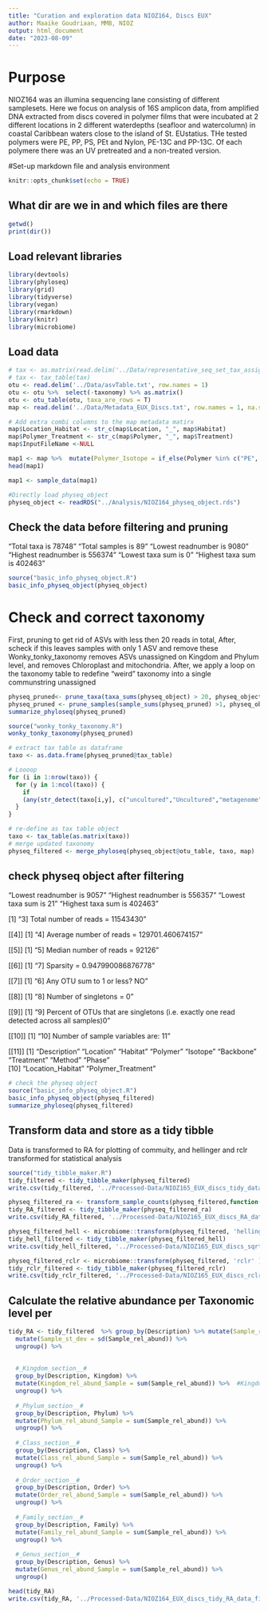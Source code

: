 ```yaml
---
title: "Curation and exploration data NIOZ164, Discs EUX"
author: Maaike Goudriaan, MMB, NIOZ
output: html_document
date: "2023-08-09"
---
```

# Purpose
NIOZ164 was an illumina sequencing lane consisting of different samplesets. 
Here we focus on analysis of 16S amplicon data, from amplified DNA extracted from discs covered in polymer films that were incubated at 2 different locations in 2 different waterdepths (seafloor and watercolumn) in coastal Caribbean waters close to the island of St. EUstatius. THe tested polymers were PE, PP, PS, PEt and Nylon, PE-13C and PP-13C. Of each polymere there was an UV pretreated and a non-treated version. 

#Set-up markdown file and analysis environment
```r
knitr::opts_chunk$set(echo = TRUE)
```

## What dir are we in and which files are there
```r
getwd()
print(dir()) 
``` 

## Load relevant libraries
```r
library(devtools)
library(phyloseq)
library(grid)
library(tidyverse)
library(vegan)
library(rmarkdown)
library(knitr)
library(microbiome)
```

## Load data
```r
# tax <- as.matrix(read.delim('../Data/representative_seq_set_tax_assignments.txt', row.names = 1, na.strings = c(" ")))
# tax <- tax_table(tax)
otu <- read.delim('../Data/asvTable.txt', row.names = 1)
otu <- otu %>%  select(-taxonomy) %>% as.matrix()
otu <- otu_table(otu, taxa_are_rows = T)
map <- read.delim('../Data/Metadata_EUX_Discs.txt', row.names = 1, na.strings = c(""))

# Add extra combi columns to the map metadata matirx
map$Location_Habitat <- str_c(map$Location, "_", map$Habitat)
map$Polymer_Treatment <- str_c(map$Polymer, "_", map$Treatment)
map$InputFileName <-NULL

map1 <- map %>%  mutate(Polymer_Isotope = if_else(Polymer %in% c("PE", "PP"), paste(Polymer, Isotope, sep = "-"), Polymer))
head(map1)

map1 <- sample_data(map1) 

#Directly load physeq_object
physeq_object <- readRDS("../Analysis/NIOZ164_physeq_object.rds")

```

## Check the data before filtering and pruning
"Total taxa is 78748"
"Total samples is 89"
"Lowest readnumber is 9080"
"Highest readnumber is 556374"
"Lowest taxa sum is 0"
"Highest taxa sum is 402463"

```r
source("basic_info_physeq_object.R")
basic_info_physeq_object(physeq_object)
```
# Check and correct taxonomy
First, pruning to get rid of ASVs with less then 20 reads in total, 
After, scheck if this leaves samples with only 1 ASV and remove these
Wonky_tonky_taxonomy removes ASVs unassigned on Kingdom and Phylum level, and removes Chloroplast and mitochondria.
After, we apply a loop on the taxonomy table to redefine "weird" taxonomy into a single communstring unassigned
```r
physeq_pruned<- prune_taxa(taxa_sums(physeq_object) > 20, physeq_object) 
physeq_pruned <- prune_samples(sample_sums(physeq_pruned) >1, physeq_object)
summarize_phyloseq(physeq_pruned)

source("wonky_tonky_taxonomy.R")
wonky_tonky_taxonomy(physeq_pruned)

# extract tax table as dataframe
taxo <- as.data.frame(physeq_pruned@tax_table)

# Loooop
for (i in 1:nrow(taxo)) {
  for (y in 1:ncol(taxo)) {
    if 
    (any(str_detect(taxo[i,y], c("uncultured","Uncultured","metagenome","Metagenome","unknown","Unknown","NA")))) {taxo[i,y] <- "unassigned" }
  }
} 

# re-define as tax table object
taxo <- tax_table(as.matrix(taxo))
# merge updated taxonomy
physeq_filtered <- merge_phyloseq(physeq_object@otu_table, taxo, map) 

```

## check physeq object after filtering
"Lowest readnumber is 9057"
"Highest readnumber is 556357"
"Lowest taxa sum is 21"
"Highest taxa sum is 402463"

[1] "3] Total number of reads = 11543430"

[[4]]
[1] "4] Average number of reads = 129701.460674157"

[[5]]
[1] "5] Median number of reads = 92126"

[[6]]
[1] "7] Sparsity = 0.947990086876778"

[[7]]
[1] "6] Any OTU sum to 1 or less? NO"

[[8]]
[1] "8] Number of singletons = 0"

[[9]]
[1] "9] Percent of OTUs that are singletons \n        (i.e. exactly one read detected across all samples)0"

[[10]]
[1] "10] Number of sample variables are: 11"

[[11]]
 [1] "Description"       "Location"          "Habitat"           "Polymer"           "Isotope"           "Backbone"          "Treatment"         "Method"            "Phase"            
[10] "Location_Habitat"  "Polymer_Treatment"

```r
# check the physeq object
source("basic_info_physeq_object.R")
basic_info_physeq_object(physeq_filtered)
summarize_phyloseq(physeq_filtered)

```
## Transform data and store as a tidy tibble
Data is transformed to RA for plotting of commuity, and hellinger and rclr transformed for statistical analysis
```r
source("tidy_tibble_maker.R")
tidy_filtered <- tidy_tibble_maker(physeq_filtered)
write.csv(tidy_filtered, '../Processed-Data/NIOZ165_EUX_discs_tidy_data_filtered.csv')

physeq_filtered_ra <- transform_sample_counts(physeq_filtered,function(x) x / sum(x) )
tidy_RA_filtered <- tidy_tibble_maker(physeq_filtered_ra)
write.csv(tidy_RA_filtered, '../Processed-Data/NIOZ165_EUX_discs_RA_data_filtered.csv')

physeq_filtered_hell <- microbiome::transform(physeq_filtered, 'hellinger' )
tidy_hell_filtered <- tidy_tibble_maker(physeq_filtered_hell)
write.csv(tidy_hell_filtered, '../Processed-Data/NIOZ165_EUX_discs_sqrt_RA_data_filtered.csv')

physeq_filtered_rclr <- microbiome::transform(physeq_filtered, 'rclr' )
tidy_rclr_filtered <- tidy_tibble_maker(physeq_filtered_rclr)
write.csv(tidy_rclr_filtered, '../Processed-Data/NIOZ165_EUX_discs_rclr_data_filtered.csv')

```

## Calculate the relative abundance per Taxonomic level per
```r
tidy_RA <- tidy_filtered  %>% group_by(Description) %>% mutate(Sample_rel_abund = Abundance / sum(Abundance)) %>% #relative abundance of each otu per sample
  mutate(Sample_st_dev = sd(Sample_rel_abund)) %>% 
  ungroup() %>% 
  
  
  #_Kingdom_section__#
  group_by(Description, Kingdom) %>% 
  mutate(Kingdom_rel_abund_Sample = sum(Sample_rel_abund)) %>%  #Kingdom relative abundance per sample 
  ungroup() %>% 
  
  #_Phylum_section__#
  group_by(Description, Phylum) %>% 
  mutate(Phylum_rel_abund_Sample = sum(Sample_rel_abund)) %>%
  ungroup() %>% 
 
  #_Class_section__#
  group_by(Description, Class) %>% 
  mutate(Class_rel_abund_Sample = sum(Sample_rel_abund)) %>%
  ungroup() %>% 
  
  #_Order_section__#
  group_by(Description, Order) %>% 
  mutate(Order_rel_abund_Sample = sum(Sample_rel_abund)) %>%
  ungroup() %>% 
 
  #_Family_section__#
  group_by(Description, Family) %>% 
  mutate(Family_rel_abund_Sample = sum(Sample_rel_abund)) %>%
  ungroup() %>% 
  
  #_Genus_section__#
  group_by(Description, Genus) %>% 
  mutate(Genus_rel_abund_Sample = sum(Sample_rel_abund)) %>%
  ungroup() 

head(tidy_RA)
write.csv(tidy_RA, '../Processed-Data/NIOZ164_EUX_discs_tidy_RA_data_filtered.csv')
 
```

